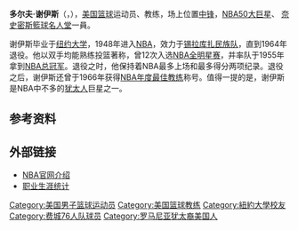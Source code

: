 {{noteTA|G1=NBA}}
{{Infobox NBA Player
| name         = 多尔夫·谢伊斯<br/>{{lang|en|Dolph Schayes}}
| birth_date   = {{Birth date|1928|5|19}}
| death_date = {{death date and age|mf=yes|2015|12|10|1928|5|19}}
| awards = 
* [[NBA50大巨星|NBA50大巨星]]（{{nbay|1996|start}}）
* [[NBA75大球星|NBA75大球星]]（{{nbay|2021|start}}）
}}
'''多尔夫·谢伊斯'''（{{lang-en|'''Dolph Schayes'''}}，{{bd|1928年|5月19日|2015年|12月10日|catIdx=S}}），[[美国|美国]][[篮球|篮球]]运动员、教练，场上位置[[中锋|中锋]]，[[NBA50大巨星|NBA50大巨星]]、 [[奈史密斯籃球名人堂|奈史密斯籃球名人堂]]一員。

谢伊斯毕业于[[纽约大学|纽约大学]]，1948年进入[[NBA|NBA]]，效力于[[费城76人队|锡拉库扎民族队]]，直到1964年退役。他以双手均能熟练投篮著称，曾12次入选[[NBA全明星赛|NBA全明星赛]]，并率队于1955年拿到[[NBA总冠军|NBA总冠军]]。退役之时，他保持着NBA最多上场和最多得分两项纪录。退役之后，谢伊斯还曾于1966年获得[[NBA年度最佳教练|NBA年度最佳教练]]称号。值得一提的是，谢伊斯是NBA中不多的[[犹太人|犹太人]]巨星之一。

== 参考资料 ==
{{reflist}}

== 外部链接 ==
* [https://web.archive.org/web/20081223045809/http://www.nba.com/history/players/schayes_summary.html NBA官网介绍]
* [http://www.basketball-reference.com/players/s/schaydo01.html 职业生涯统计]{{Wayback|url=http://www.basketball-reference.com/players/s/schaydo01.html |date=20160405100149 }}

{{哈格蒂奖获得者}}
{{1948 BAA Draft}}
{{NBA篮板王}}
{{NBA25}}
{{NBA50}}
{{NBA75}}
{{NBA年度最佳教练}}
{{Syracuse Nationals 1954-55 NBA champions}}
{{Authority control}}
{{DEFAULTSORT:Schayes, Dolph}}
[[Category:美国男子篮球运动员|Category:美国男子篮球运动员]]
[[Category:美国篮球教练|Category:美国篮球教练]]
[[Category:紐約大學校友|Category:紐約大學校友]]
[[Category:费城76人队球员|Category:费城76人队球员]]
[[Category:罗马尼亚犹太裔美国人|Category:罗马尼亚犹太裔美国人]]